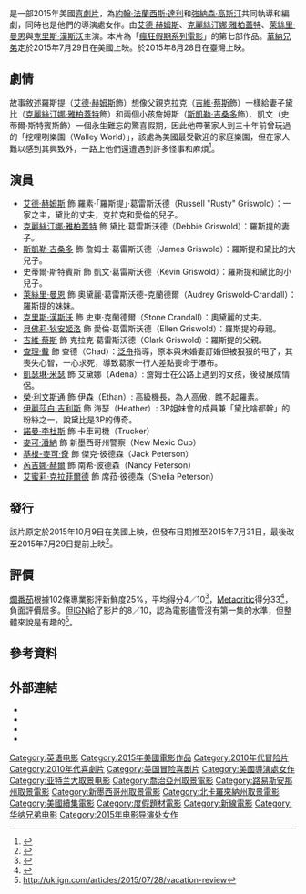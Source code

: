 {{noteTA
|T=zh-hk:親子樂膠遊;zh-tw:全家玩到趴;zh-cn:假期历险记;
|G1=Show
|G2=Movie
|1=zh-hk:親子樂膠遊;zh-tw:全家玩到趴;zh-cn:假期历险记;
}}
{{Infobox film
| name           = 全家玩到趴
| original_name  = {{lang|en|''Vacation''}}
| image          = Vacation Poster.jpg
| alt            = 
| caption        = 電影海報
| director       = {{Plainlist|
* [[約翰·法蘭西斯·達利|約翰·法蘭西斯·達利]]
* [[強納森·高斯汀|強納森·高斯汀]]
}}
| producer       = {{Plainlist|
* [[大衛·多布金|大衛·多布金]]
* [[克里斯·班德|克里斯·班德]]
}}
| writer         = {{Plainlist|
* 約翰·法蘭西斯·達利
* 強納森·高斯汀
}}
| based_on       = {{based on|[[瘋狂假期|瘋狂假期]]|[[約翰·休斯|約翰·休斯]]}}
| starring       = {{Plainlist|
* [[艾德·赫姆斯|艾德·赫姆斯]]
* [[克麗絲汀娜·雅柏蓋特|克麗絲汀娜·雅柏蓋特]]
* [[萊絲里·曼恩|萊絲里·曼恩]]
* [[克里斯·漢斯沃|克里斯·漢斯沃]]}}
| music          = [[馬克·馬瑟斯鮑夫|馬克·馬瑟斯鮑夫]]<ref>{{cite news|title='Vacation' Reboot to Feature Music by Mark Mothersbaugh|url=http://filmmusicreporter.com/2015/04/29/vacation-reboot-to-feature-music-by-mark-mothersbaugh/|accessdate=2015-04-30|work=Film Music Reporter|date=2015-04-29|archive-date=2015-05-02|archive-url=https://web.archive.org/web/20150502201946/http://filmmusicreporter.com/2015/04/29/vacation-reboot-to-feature-music-by-mark-mothersbaugh/|dead-url=no}}</ref>
| cinematography = 貝瑞·彼得森
| editing        = [[傑米·葛羅斯|傑米·葛羅斯]]
| studio         = {{Plainlist|
* [[新線影業|新線影業]]
* [[克里斯·班德|Benderspink]]
* [[大衛·多布金|Big Kid Pictures]]
}}
| distributor    = [[華納兄弟|華納兄弟]]
| released       = {{Film date|2015|07|29|美國|2015|08|06|香港、新加坡|2015|08|28|台灣}}
| runtime        = 99分鐘<!--Theatrical runtime: 98:53--><ref>{{cite web | url=http://www.bbfc.co.uk/releases/vacation-film | title=''VACATION'' (15) | work=[[British_Board_of_Film_Classification|British Board of Film Classification]] | date=2015-07-16 | accessdate=2015-07-16 | archive-date=2015-07-16 | archive-url=https://web.archive.org/web/20150716215428/http://www.bbfc.co.uk/releases/vacation-film | dead-url=no }}</ref><ref>{{cite web | url=https://www.amctheatres.com/movies/vacation | title=AMC Theatres: Vacation | work=[[AMC_Theatres|AMC Theatres]] | accessdate=2015-07-09 | archive-date=2015-07-11 | archive-url=https://web.archive.org/web/20150711013857/https://www.amctheatres.com/movies/vacation | dead-url=no }}</ref>
| country        = {{USA}}
| language       = 英語
| budget         = 3100萬美元
| gross          = 1.04億美元
| preceded_by    = 《[[聖誕假期又瘋狂|聖誕假期又瘋狂]]》
| followed_by    = 
| cn_name        = 假期历险记
| hk_name        = 親子樂膠遊
| tw_name        = 全家玩到趴
| sg_name        = 全家玩到趴
}}
{{作品名稱|name=''Vacation''|hk=親子樂膠遊|tw=全家玩到趴|cn=假期历险记|equiv-sg=tw}}是一部2015年美國[[喜劇片|喜劇片]]，為[[約翰·法蘭西斯·達利|約翰·法蘭西斯·達利]]和[[強納森·高斯汀|強納森·高斯汀]]共同執導和編劇，同時也是他們的導演處女作。由[[艾德·赫姆斯|艾德·赫姆斯]]、[[克麗絲汀娜·雅柏蓋特|克麗絲汀娜·雅柏蓋特]]、[[萊絲里·曼恩|萊絲里·曼恩]]與[[克里斯·漢斯沃|克里斯·漢斯沃]]主演。本片為「[[瘋狂假期系列電影|瘋狂假期系列電影]]」的第七部作品。[[華納兄弟|華納兄弟]]定於2015年7月29日在美國上映。於2015年8月28日在臺灣上映。

==劇情==
故事敘述羅斯提（[[艾德·赫姆斯|艾德·赫姆斯]]飾）想像父親克拉克（[[吉維·蔡斯|吉維·蔡斯]]飾）一樣給妻子黛比（[[克麗絲汀娜·雅柏蓋特|克麗絲汀娜·雅柏蓋特]]飾）和兩個小孩詹姆斯（[[斯凱勒·吉桑多|斯凱勒·吉桑多]]飾）、凱文（史蒂爾·斯特賓斯飾）一個永生難忘的驚喜假期，因此他帶著家人到三十年前曾玩過的「挖哩咧樂園（Walley World）」，該處為美國最受歡迎的家庭樂園，但在家人難以感到其興致外，一路上他們還遭遇到許多怪事和麻煩<ref>{{cite web|url=http://www.denofgeek.us/movies/vacation/239208/a-new-vacation-movie-begins-today-synopsis-revealed|title=A New Vacation (Movie) Begins Today, Synopsis Revealed|work=Den of Geek|accessdate=2014-10-07|archive-date=2014-10-06|archive-url=https://web.archive.org/web/20141006070202/http://www.denofgeek.us/movies/vacation/239208/a-new-vacation-movie-begins-today-synopsis-revealed|dead-url=no}}</ref>。

==演員==
* [[艾德·赫姆斯|艾德·赫姆斯]] 飾 羅素·「羅斯提」·葛雷斯沃德（Russell "Rusty" Griswold）：一家之主，黛比的丈夫，克拉克和愛倫的兒子。
* [[克麗絲汀娜·雅柏蓋特|克麗絲汀娜·雅柏蓋特]] 飾 黛比·葛雷斯沃德（Debbie Griswold）：羅斯提的妻子。
* [[斯凱勒·吉桑多|斯凱勒·吉桑多]] 飾 詹姆士·葛雷斯沃德（James Griswold）：羅斯提和黛比的大兒子。
* 史蒂爾·斯特賓斯 飾 凱文·葛雷斯沃德（Kevin Griswold）：羅斯提和黛比的小兒子。
* [[萊絲里·曼恩|萊絲里·曼恩]] 飾 奧黛麗·葛雷斯沃德-克蘭德爾（Audrey Griswold-Crandall）：羅斯提的妹妹。
* [[克里斯·漢斯沃|克里斯·漢斯沃]] 飾 史東·克蘭德爾（Stone Crandall）：奧黛麗的丈夫。
* [[貝佛莉·狄安姬洛|貝佛莉·狄安姬洛]] 飾 愛倫·葛雷斯沃德（Ellen Griswold）：羅斯提的母親。
* [[吉維·蔡斯|吉維·蔡斯]] 飾 克拉克·葛雷斯沃德（Clark Griswold）：羅斯提的父親。
* [[查理·戴|查理·戴]] 飾 查德（Chad）：[[泛舟|泛舟]]指導，原本與未婚妻訂婚但被狠狠的甩了，其喪失心智，一心求死，導致葛家一行人差點喪命于瀑布。
* [[凱瑟琳·米瑟|凱瑟琳·米瑟]] 飾 艾黛娜（Adena）: 詹姆士在公路上遇到的女孩，後發展成情侶。
* [[榮·利文斯通|榮·利文斯通]] 飾 伊森（Ethan）: 高級機長，為人高傲，瞧不起羅素。
* [[伊麗莎白·吉利斯|伊麗莎白·吉利斯]] 飾 海瑟（Heather）: 3P姐妹會的成員兼「黛比啥都幹」的粉絲之一，說黛比是3P的傳奇。
* [[諾曼·李杜斯|諾曼·李杜斯]] 飾 卡車司機（Trucker）
* [[麥可·潘納|麥可·潘納]] 飾 新墨西哥州警察（New Mexic Cup）
* [[基根-麥可·奇|基根-麥可·奇]] 飾 傑克·彼德森（Jack Peterson）
* [[芮吉娜·赫爾|芮吉娜·赫爾]] 飾 南希·彼德森（Nancy Peterson）
* [[艾蜜莉·克拉菲爾德|艾蜜莉·克拉菲爾德]] 飾 席菈·彼德森（Shelia Peterson）

==發行==
該片原定於2015年10月9日在美國上映，但發布日期推至2015年7月31日，最後改至2015年7月29日提前上映<ref>{{Cite web |url=http://movieweb.com/vacation-movie-remake-cast-photo-griswold-family/ |title=存档副本 |accessdate=2015-07-22 |archive-date=2015-08-17 |archive-url=https://web.archive.org/web/20150817021939/http://movieweb.com/vacation-movie-remake-cast-photo-griswold-family/ |dead-url=no }}</ref>。

==評價==
[[爛番茄|爛番茄]]根據102條專業影評新鮮度25%，平均得分4／10<ref>{{cite web |url=http://www.rottentomatoes.com/m/vacation_2013/ |title=Vacation (2015) |publisher=Rotten Tomatoes |accessdate=2015-07-27 |archive-date=2017-08-30 |archive-url=https://web.archive.org/web/20170830153240/https://www.rottentomatoes.com/m/vacation_2013 |dead-url=no }}</ref>，[[Metacritic|Metacritic]]得分33<ref>{{cite web | url=http://www.metacritic.com/movie/vacation-2015 | title=Vacation | work=[[Metacritic|Metacritic]] | publisher=[[CBS_Interactive|CBS Interactive]] | accessdate=2015-07-27 | archive-date=2015-08-20 | archive-url=https://web.archive.org/web/20150820062405/http://www.metacritic.com/movie/vacation-2015 | dead-url=no }}</ref>，負面評價居多。但[[IGN|IGN]]給了影片的8／10，認為電影儘管沒有第一集的水準，但整體來說是有趣的<ref>http://uk.ign.com/articles/2015/07/28/vacation-review</ref>。

==參考資料==
{{Reflist}}

==外部連結==
* {{IMDb title|1524930|Vacation}}
* {{mojo title|newline15|Vacation}}
* {{rotten-tomatoes|vacation_2013|Vacation}}
* {{metacritic film|vacation-2015|Vacation}}

{{Vacation films}}
{{約翰·法蘭西斯·達利與強納森·高斯汀}}
{{DEFAULTSORT:Vacation (2015 film)}}
[[Category:英语电影|Category:英语电影]]
[[Category:2015年美國電影作品|Category:2015年美國電影作品]]
[[Category:2010年代冒险片|Category:2010年代冒险片]]
[[Category:2010年代喜劇片|Category:2010年代喜劇片]]
[[Category:美国冒险喜剧片|Category:美国冒险喜剧片]]
[[Category:美國導演處女作|Category:美國導演處女作]]
[[Category:亚特兰大取景电影|Category:亚特兰大取景电影]]
[[Category:喬治亞州取景電影|Category:喬治亞州取景電影]]
[[Category:路易斯安那州取景電影|Category:路易斯安那州取景電影]]
[[Category:新墨西哥州取景電影|Category:新墨西哥州取景電影]]
[[Category:北卡羅來納州取景電影|Category:北卡羅來納州取景電影]]
[[Category:美國續集電影|Category:美國續集電影]]
[[Category:度假題材電影|Category:度假題材電影]]
[[Category:新線電影|Category:新線電影]]
[[Category:华纳兄弟电影|Category:华纳兄弟电影]]
[[Category:2015年电影导演处女作|Category:2015年电影导演处女作]]